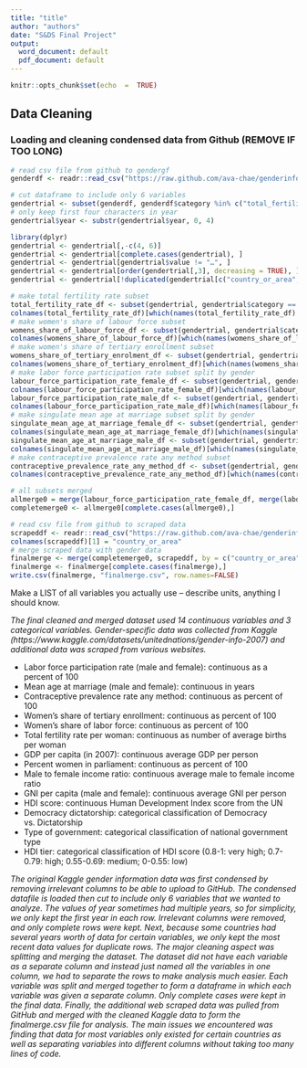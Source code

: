 ---
title: "title"
author: "authors"
date: "S&DS Final Project"
output:
  word_document: default
  pdf_document: default
---

```{r setup, include = FALSE}
knitr::opts_chunk$set(echo  =  TRUE)

```

## Data Cleaning

### Loading and cleaning condensed data from Github (REMOVE IF TOO LONG)

```{r, warning = F, message = F}
# read csv file from github to gendergf
genderdf <- readr::read_csv("https://raw.github.com/ava-chae/genderinfo/main/genderinfocondensed.csv")

# cut dataframe to include only 6 variables
gendertrial <- subset(genderdf, genderdf$category %in% c("total_fertility_rate", "womens_share_of_labour_force", "womens_share_of_tertiary_enrolment", "labour_force_participation_rate", "singulate_mean_age_at_marriage", "contraceptive_prevalence_rate_any_method"))
# only keep first four characters in year
gendertrial$year <- substr(gendertrial$year, 0, 4)

```


```{r, warning = F, message = F}
library(dplyr)
gendertrial <- gendertrial[,-c(4, 6)]
gendertrial <- gendertrial[complete.cases(gendertrial), ]
gendertrial <- gendertrial[gendertrial$value != "…", ]
gendertrial <- gendertrial[order(gendertrial[,3], decreasing = TRUE), ]
gendertrial <- gendertrial[!duplicated(gendertrial[c("country_or_area", "category", "subgroup")]),]

```

```{r, warning = F, message = F}

# make total fertility rate subset
total_fertility_rate_df <- subset(gendertrial, gendertrial$category == 'total_fertility_rate', select = c('country_or_area', 'value'))
colnames(total_fertility_rate_df)[which(names(total_fertility_rate_df) == "value")] <- "total_fertility_rate_per_woman"
# make women's share of labour force subset
womens_share_of_labour_force_df <- subset(gendertrial, gendertrial$category == 'womens_share_of_labour_force', select = c('country_or_area', 'value'))
colnames(womens_share_of_labour_force_df)[which(names(womens_share_of_labour_force_df) == "value")] <- "womens_share_of_labour_force_percent"
# make women's share of tertiary enrollment subset
womens_share_of_tertiary_enrolment_df <- subset(gendertrial, gendertrial$category == 'womens_share_of_tertiary_enrolment', select = c('country_or_area', 'value'))
colnames(womens_share_of_tertiary_enrolment_df)[which(names(womens_share_of_tertiary_enrolment_df) == "value")] <- "womens_share_of_tertiary_enrolment_percent"
# make labor force participation rate subset split by gender
labour_force_participation_rate_female_df <- subset(gendertrial, gendertrial$category == 'labour_force_participation_rate' & gendertrial$subgroup == 'Female 15+ yr', select = c('country_or_area', 'value'))
colnames(labour_force_participation_rate_female_df)[which(names(labour_force_participation_rate_female_df) == "value")] <- "labour_force_participation_rate_female_percent"
labour_force_participation_rate_male_df <- subset(gendertrial, gendertrial$category == 'labour_force_participation_rate' & gendertrial$subgroup == 'Male 15+ yr', select = c('country_or_area', 'value'))
colnames(labour_force_participation_rate_male_df)[which(names(labour_force_participation_rate_male_df) == "value")] <- "labour_force_participation_rate_male_percent"
# make singulate mean age at marriage subset split by gender
singulate_mean_age_at_marriage_female_df <- subset(gendertrial, gendertrial$category == 'singulate_mean_age_at_marriage' & gendertrial$subgroup == 'Female', select = c('country_or_area', 'value'))
colnames(singulate_mean_age_at_marriage_female_df)[which(names(singulate_mean_age_at_marriage_female_df) == "value")] <- "mean_age_at_marriage_female"
singulate_mean_age_at_marriage_male_df <- subset(gendertrial, gendertrial$category == 'singulate_mean_age_at_marriage' & gendertrial$subgroup == 'Male', select = c('country_or_area', 'value'))
colnames(singulate_mean_age_at_marriage_male_df)[which(names(singulate_mean_age_at_marriage_male_df) == "value")] <- "mean_age_at_marriage_male"
# make contraceptive prevalence rate any method subset
contraceptive_prevalence_rate_any_method_df <- subset(gendertrial, gendertrial$category == 'contraceptive_prevalence_rate_any_method', select = c('country_or_area', 'value'))
colnames(contraceptive_prevalence_rate_any_method_df)[which(names(contraceptive_prevalence_rate_any_method_df) == "value")] <- "contraceptive_prevalence_rate_any_method_percent"

```


```{r, warning = F, message = F}
# all subsets merged 
allmerge0 = merge(labour_force_participation_rate_female_df, merge(labour_force_participation_rate_male_df, merge(singulate_mean_age_at_marriage_female_df, merge(singulate_mean_age_at_marriage_male_df, merge(contraceptive_prevalence_rate_any_method_df, merge(womens_share_of_tertiary_enrolment_df, merge(womens_share_of_labour_force_df, total_fertility_rate_df, by = c("country_or_area"), all = T), by = c("country_or_area"), all = T), by = c("country_or_area"), all = T), by = c("country_or_area"), all = T), by = c("country_or_area"), all = T), by = c("country_or_area"), all = T), by = c("country_or_area"), all = T)
completemerge0 <- allmerge0[complete.cases(allmerge0),]
```





```{r, warning = F, message = F}
# read csv file from github to scraped data
scrapeddf <- readr::read_csv("https://raw.github.com/ava-chae/genderinfo/main/*UPDATED_scrapedmerge.csv")
colnames(scrapeddf)[1] = "country_or_area"
# merge scraped data with gender data
finalmerge <- merge(completemerge0, scrapeddf, by = c("country_or_area"), all = T)
finalmerge <- finalmerge[complete.cases(finalmerge),]
write.csv(finalmerge, "finalmerge.csv", row.names=FALSE)
```


Make a LIST of all variables you actually use – describe units, anything I should know.

*The final cleaned and merged dataset used 14 continuous variables and 3 categorical variables. Gender-specific data was collected from Kaggle (https://www.kaggle.com/datasets/unitednations/gender-info-2007) and additional data was scraped from various websites.*

* Labor force participation rate (male and female): continuous as a percent of 100
* Mean age at marriage (male and female): continuous in years
* Contraceptive prevalence rate any method: continuous as percent of 100
* Women's share of tertiary enrollment: continuous as percent of 100
* Women's share of labor force: continuous as percent of 100
* Total fertility rate per woman: continuous as number of average births per woman
* GDP per capita (in 2007): continuous average GDP per person
* Percent women in parliament: continuous as percent of 100
* Male to female income ratio: continuous average male to female income ratio
* GNI per capita (male and female): continuous average GNI per person
* HDI score: continuous Human Development Index score from the UN
* Democracy dictatorship: categorical classification of Democracy vs. Dictatorship
* Type of government: categorical classification of national government type
* HDI tier: categorical classification of HDI score (0.8-1: very high; 0.7-0.79: high; 0.55-0.69: medium; 0-0.55: low)

*The original Kaggle gender information data was first condensed by removing irrelevant columns to be able to upload to GitHub. The condensed datafile is loaded then cut to include only 6 variables that we wanted to analyze. The values of year sometimes had multiple years, so for simplicity, we only kept the first year in each row.  Irrelevant columns were removed, and only complete rows were kept. Next, because some countries had several years worth of data for certain variables, we only kept the most recent data values for duplicate rows. The major cleaning aspect was splitting and merging the dataset. The dataset did not have each variable as a separate column and instead just named all the variables in one column, we had to separate the rows to make analysis much easier. Each variable was split and merged together to form a dataframe in which each variable was given a separate column. Only complete cases were kept in the final data. Finally, the additional web scraped data was pulled from GitHub and merged with the cleaned Kaggle data to form the finalmerge.csv file for analysis. The main issues we encountered was finding that data for most variables only existed for certain countries as well as separating variables into different columns without taking too many lines of code.*




